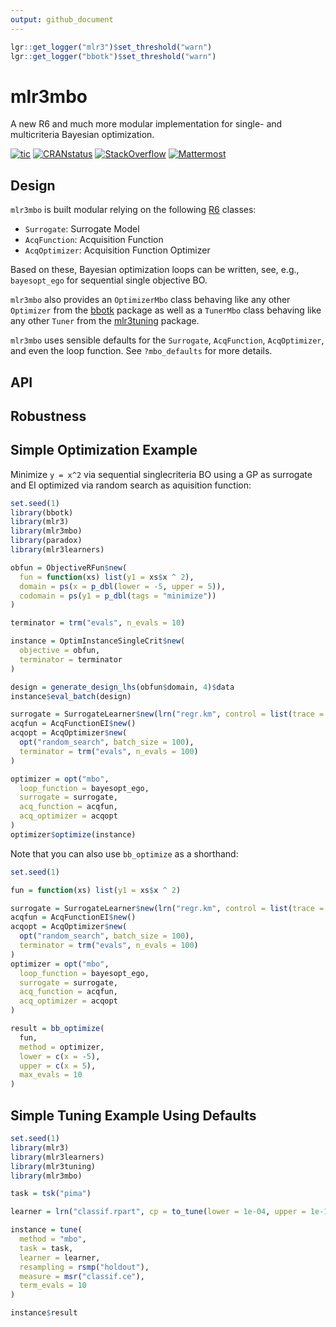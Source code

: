 ```yaml
---
output: github_document
---
```


```r
lgr::get_logger("mlr3")$set_threshold("warn")
lgr::get_logger("bbotk")$set_threshold("warn")

```

# mlr3mbo

A new R6 and much more modular implementation for single- and multicriteria Bayesian optimization.

<!-- badges: start -->
[![tic](https://github.com/mlr-org/mlr3mbo/workflows/tic/badge.svg?branch=main)](https://github.com/mlr-org/mlr3mbo/actions)
[![CRANstatus](https://www.r-pkg.org/badges/version/mlr3mbo)](https://cran.r-project.org/package=mlr3mbo)
[![StackOverflow](https://img.shields.io/badge/stackoverflow-mlr3-orange.svg)](https://stackoverflow.com/questions/tagged/mlr3)
[![Mattermost](https://img.shields.io/badge/chat-mattermost-orange.svg)](https://lmmisld-lmu-stats-slds.srv.mwn.de/mlr_invite/)
<!-- badges: end -->

## Design

`mlr3mbo` is built modular relying on the following [R6](https://cran.r-project.org/package=R6) classes:

* `Surrogate`: Surrogate Model
* `AcqFunction`: Acquisition Function
* `AcqOptimizer`: Acquisition Function Optimizer

Based on these, Bayesian optimization loops can be written, see, e.g., `bayesopt_ego` for sequential single objective BO.

`mlr3mbo` also provides an `OptimizerMbo` class behaving like any other `Optimizer` from the [bbotk](https://cran.r-project.org/package=bbotk) package as well as
a `TunerMbo` class behaving like any other `Tuner` from the [mlr3tuning](https://cran.r-project.org/package=mlr3tuning) package.

`mlr3mbo` uses sensible defaults for the `Surrogate`, `AcqFunction`, `AcqOptimizer`, and even the loop function.
See `?mbo_defaults` for more details.

## API

## Robustness

## Simple Optimization Example

Minimize `y = x^2` via sequential singlecriteria BO using a GP as surrogate and EI optimized via random search as aquisition function:

```r
set.seed(1)
library(bbotk)
library(mlr3)
library(mlr3mbo)
library(paradox)
library(mlr3learners)

obfun = ObjectiveRFun$new(
  fun = function(xs) list(y1 = xs$x ^ 2),
  domain = ps(x = p_dbl(lower = -5, upper = 5)),
  codomain = ps(y1 = p_dbl(tags = "minimize"))
)

terminator = trm("evals", n_evals = 10)

instance = OptimInstanceSingleCrit$new(
  objective = obfun,
  terminator = terminator
)

design = generate_design_lhs(obfun$domain, 4)$data
instance$eval_batch(design)

surrogate = SurrogateLearner$new(lrn("regr.km", control = list(trace = FALSE)))
acqfun = AcqFunctionEI$new()
acqopt = AcqOptimizer$new(
  opt("random_search", batch_size = 100),
  terminator = trm("evals", n_evals = 100)
)

optimizer = opt("mbo",
  loop_function = bayesopt_ego,
  surrogate = surrogate,
  acq_function = acqfun,
  acq_optimizer = acqopt
)
optimizer$optimize(instance)
```

Note that you can also use `bb_optimize` as a shorthand:

```r
set.seed(1)

fun = function(xs) list(y1 = xs$x ^ 2)

surrogate = SurrogateLearner$new(lrn("regr.km", control = list(trace = FALSE)))
acqfun = AcqFunctionEI$new()
acqopt = AcqOptimizer$new(
  opt("random_search", batch_size = 100),
  terminator = trm("evals", n_evals = 100)
)
optimizer = opt("mbo",
  loop_function = bayesopt_ego,
  surrogate = surrogate,
  acq_function = acqfun,
  acq_optimizer = acqopt
)

result = bb_optimize(
  fun,
  method = optimizer,
  lower = c(x = -5),
  upper = c(x = 5),
  max_evals = 10
)
```

## Simple Tuning Example Using Defaults

```r
set.seed(1)
library(mlr3)
library(mlr3learners)
library(mlr3tuning)
library(mlr3mbo)

task = tsk("pima")

learner = lrn("classif.rpart", cp = to_tune(lower = 1e-04, upper = 1e-1, logscale = TRUE))

instance = tune(
  method = "mbo",
  task = task,
  learner = learner,
  resampling = rsmp("holdout"),
  measure = msr("classif.ce"),
  term_evals = 10
)

instance$result
```
